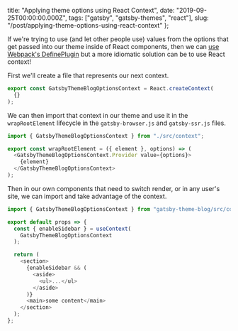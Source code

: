   title: "Applying theme options using React Context",
  date: "2019-09-25T00:00:00.000Z",
  tags: ["gatsby", "gatsby-themes", "react"],
  slug: "/post/applying-theme-options-using-react-context"
};

If we're trying to use (and let other people use) values
from the options that get passed into our theme inside of
React components, then we can
[use Webpack's DefinePlugin](/post/applying-theme-options-using-webpacks-defineplugin/)
but a more idiomatic solution can be to use React context!

First we'll create a file that represents our next context.

```js title="src/context.js"
export const GatsbyThemeBlogOptionsContext = React.createContext(
  {}
);
```

We can then import that context in our theme and use it in
the `wrapRootElement` lifecycle in the `gatsby-browser.js`
and `gatsby-ssr.js` files.

```js title="gatsby-browser.js"
import { GatsbyThemeBlogOptionsContext } from "./src/context";

export const wrapRootElement = ({ element }, options) => (
  <GatsbyThemeBlogOptionsContext.Provider value={options}>
    {element}
  </GatsbyThemeBlogOptionsContext>
);
```

Then in our own components that need to switch render, or in
any user's site, we can import and take advantage of the
context.

```js
import { GatsbyThemeBlogOptionsContext } from "gatsby-theme-blog/src/context";

export default props => {
  const { enableSidebar } = useContext(
    GatsbyThemeBlogOptionsContext
  );

  return (
    <section>
      {enableSidebar && (
        <aside>
          <ul>...</ul>
        </aside>
      )}
      <main>some content</main>
    </section>
  );
};
```

